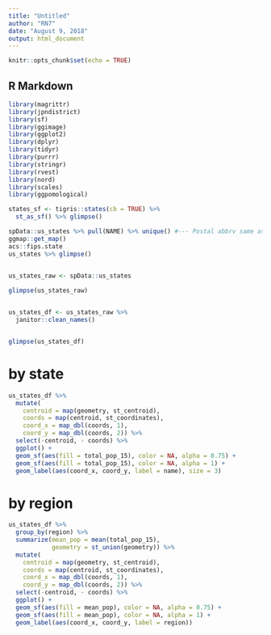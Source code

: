 ```yaml
---
title: "Untitled"
author: "RN7"
date: "August 9, 2018"
output: html_document
---
```


```r
knitr::opts_chunk$set(echo = TRUE)
```

## R Markdown


```r
library(magrittr)
library(jpndistrict)
library(sf)
library(ggimage)
library(ggplot2)
library(dplyr)
library(tidyr)
library(purrr)
library(stringr)
library(rvest)
library(nord)
library(scales)
library(ggpomological)
```



```r
states_sf <- tigris::states(cb = TRUE) %>% 
  st_as_sf() %>% glimpse()

spData::us_states %>% pull(NAME) %>% unique() #--- Postal abbrv same as ISO
ggmap::get_map()
acs::fips.state 
us_states %>% glimpse()
  

us_states_raw <- spData::us_states

glimpse(us_states_raw)


us_states_df <- us_states_raw %>% 
  janitor::clean_names()


glimpse(us_states_df)
```


# by state

```r
us_states_df %>% 
  mutate(
    centroid = map(geometry, st_centroid),
    coords = map(centroid, st_coordinates),
    coord_x = map_dbl(coords, 1),
    coord_y = map_dbl(coords, 2)) %>% 
  select(-centroid, - coords) %>% 
  ggplot() +
  geom_sf(aes(fill = total_pop_15), color = NA, alpha = 0.75) +
  geom_sf(aes(fill = total_pop_15), color = NA, alpha = 1) +
  geom_label(aes(coord_x, coord_y, label = name), size = 3)
```





# by region

```r
us_states_df %>% 
  group_by(region) %>% 
  summarize(mean_pop = mean(total_pop_15),
            geometry = st_union(geometry)) %>% 
  mutate(
    centroid = map(geometry, st_centroid),
    coords = map(centroid, st_coordinates),
    coord_x = map_dbl(coords, 1),
    coord_y = map_dbl(coords, 2)) %>% 
  select(-centroid, - coords) %>% 
  ggplot() +
  geom_sf(aes(fill = mean_pop), color = NA, alpha = 0.75) +
  geom_sf(aes(fill = mean_pop), color = NA, alpha = 1) +
  geom_label(aes(coord_x, coord_y, label = region))

  
```















